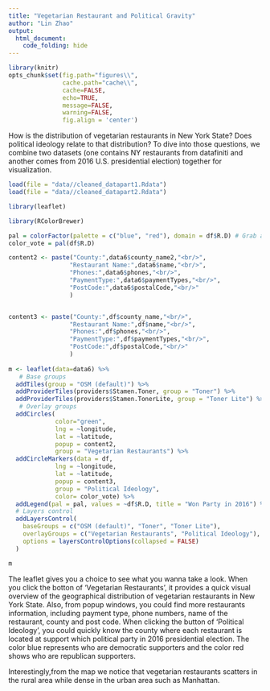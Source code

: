 ```yaml
---
title: "Vegetarian Restaurant and Political Gravity"
author: "Lin Zhao"
output: 
  html_document:
    code_folding: hide
---
```


```r
library(knitr)
opts_chunk$set(fig.path="figures\\",
               cache.path="cache\\",
               cache=FALSE,
               echo=TRUE,
               message=FALSE,
               warning=FALSE,
               fig.align = 'center') 
```

How is the distribution of vegetarian restaurants in New York State? Does political ideology relate to that distribution? To dive into those questions, we combine two datasets (one contains NY restaurants from datafiniti and another comes from 2016 U.S. presidential election) together for visualization. 


```r
load(file = "data//cleaned_datapart1.Rdata")
load(file = "data//cleaned_datapart2.Rdata")

library(leaflet)

library(RColorBrewer)

pal = colorFactor(palette = c("blue", "red"), domain = df$R.D) # Grab a palette
color_vote = pal(df$R.D)

content2 <- paste("County:",data6$county_name2,"<br/>",
                 "Restaurant Name:",data6$name,"<br/>",
                 "Phones:",data6$phones,"<br/>",
                 "PaymentType:",data6$paymentTypes,"<br/>",
                 "PostCode:",data6$postalCode,"<br/>"
                 )


content3 <- paste("County:",df$county_name,"<br/>",
                 "Restaurant Name:",df$name,"<br/>",
                 "Phones:",df$phones,"<br/>",
                 "PaymentType:",df$paymentTypes,"<br/>",
                 "PostCode:",df$postalCode,"<br/>"
                 )
                
m <- leaflet(data=data6) %>%
   # Base groups
  addTiles(group = "OSM (default)") %>%
  addProviderTiles(providers$Stamen.Toner, group = "Toner") %>%
  addProviderTiles(providers$Stamen.TonerLite, group = "Toner Lite") %>%
   # Overlay groups
  addCircles(
             color="green",
             lng = ~longitude, 
             lat = ~latitude,
             popup = content2,
             group = "Vegetarian Restaurants") %>% 
  addCircleMarkers(data = df, 
             lng = ~longitude, 
             lat = ~latitude,
             popup = content3,
             group = "Political Ideology",
             color= color_vote) %>%
  addLegend(pal = pal, values = ~df$R.D, title = "Won Party in 2016") %>% 
  # Layers control
  addLayersControl(
    baseGroups = c("OSM (default)", "Toner", "Toner Lite"),
    overlayGroups = c("Vegetarian Restaurants", "Political Ideology"),
    options = layersControlOptions(collapsed = FALSE)
  )

m
```


The leaflet gives you a choice to see what you wanna take a look. When you click the botton of ‘Vegetarian Restaurants’, it provides a quick visual overview of the geographical distribution of vegetarian restaurants in New York State. Also, from popup windows, you could find more restaurants information, including payment type, phone numbers, name of the restaurant, county and post code. When clicking the button of ‘Political Ideology’, you could quickly know the county where each restaurant is located at support which political party in 2016 presidential election. The color blue represents who are democratic supporters and the color red shows who are republican supporters.

Interestingly,from the map we notice that vegetarian restaurants scatters in the rural area while dense in the urban area such as Manhattan.  





